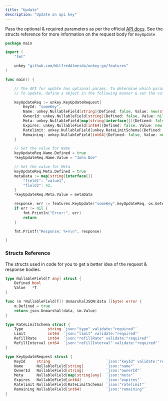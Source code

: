 ```yaml
---
title: "Update"
description: "Update an api key"
---
```


Pass the optional & required parameters as per the official [API docs](https://docs.unkey.dev/api-reference/keys/update). See the structs reference for more information on the request body for `KeyUpdate`


```go
package main

import (
	"fmt"

	unkey "github.com/WilfredAlmeida/unkey-go/features"
)

func main() {

	// The API for update has optional params. To determine which params to update, a custome type is made which mimics the behaviour of `undefined`/`null`.
	// To update, define a object in the following manner & set the value for the fields you want to update following on.

	keyUpdateReq := unkey.KeyUpdateRequest{
		KeyId: "someKey",
		Name: unkey.NullableField[string]{Defined: false, Value: new(string)},
		OwnerId: unkey.NullableField[string]{Defined: false, Value: nil},
		Meta: unkey.NullableField[map[string]interface{}]{Defined: false, Value: new(map[string]interface{})},
		Expires: unkey.NullableField[int64]{Defined: false, Value: new(int64)},
		Ratelimit: unkey.NullableField[unkey.RateLimitSchema]{Defined: false, Value: nil},
		Remaining: unkey.NullableField[int64]{Defined: false, Value: new(int64)},
	}

	// Set the value for Name
	keyUpdateReq.Name.Defined = true
	*keyUpdateReq.Name.Value = "John Doe"

	// Set the value for Meta
	keyUpdateReq.Meta.Defined = true
	metaData := map[string]interface{}{
		"field1": "value1",
		"field2": 42,
	}
	*keyUpdateReq.Meta.Value = metaData

	response, err := features.KeyUpdate("someKey",keyUpdateReq, os.Getenv("AUTH_TOKEN"))
	if err != nil {
		fmt.Println("Error:", err)
		return
	}

	fmt.Printf("Response: %+v\n", response)

}
```

### Structs Reference
The structs used in code for you to get a better idea of the request & response bodies.

```go
type NullableField[T any] struct {
	Defined bool
	Value   *T
}

func (m *NullableField[T]) UnmarshalJSON(data []byte) error {
	m.Defined = true
	return json.Unmarshal(data, &m.Value)
}

type RateLimitSchema struct {
	Type           string `json:"type" validate:"required"`
	Limit          int64  `json:"limit" validate:"required"`
	RefillRate     int64  `json:"refillRate" validate:"required"`
	RefillInterval int64  `json:"refillInterval" validate:"required"`
}

type KeyUpdateRequest struct {
	KeyId     string                         `json:"keyId" validate:"required"`
	Name      NullableField[string]          `json:"name"`
	OwnerId   NullableField[string]          `json:"ownerId"`
	Meta      NullableField[map[string]any]  `json:"meta"`
	Expires   NullableField[int64]           `json:"expires"`
	Ratelimit NullableField[RateLimitSchema] `json:"ratelimit"`
	Remaining NullableField[int64]           `json:"remaining"`
}
```